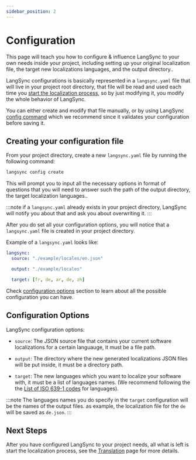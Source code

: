 ```yaml
---
sidebar_position: 2
---
```


# Configuration

This page will teach you how to configure & influence LangSync to your own needs inside your project, including setting up your original localization file, the target new localizations languages, and the output directory..

LangSync configurations is basically represented in a `langsync.yaml` file that will live in your project root directory, that file will be read and used each time you [start the localization process](./start-tranlations), so by just modifying it, you modify the whole behavior of LangSync.

You can either create and modify that file manually, or by using LangSync [config command](#creating-your-configuration-file) which we recommend since it validates your configuration before saving it.

## Creating your configuration file

From your project directory, create a new `langsync.yaml` file by running the following command:

```bash
langsync config create
```

This will prompt you to input all the necessary options in format of questions that you will need to answer such the path of the output directory, the target localization languages..

:::note
if a `langsync.yaml` already exists in your project directory, LangSync will notify you about that and ask you about overwriting it.
:::

After you do set all your configuration options, you will notice that a `langsync.yaml` file is created in your project directory.

Example of a `langsync.yaml` looks like:

```yaml
langsync:
  source: "./example/locales/en.json"

  output: "./example/locales"

  target: [fr, de, ar, de, zh]
```

Check [configuration options](#configuration-options) section to learn about all the possible configuration you can have.

## Configuration Options

LangSync configuration options:

- `source`: The JSON source file that contains your current software localizations for a certain languauge, it must be a file path.

- `output`: The directory where the new generated localizations JSON files will be put inside, it must be a directory path.

- `target`: The new languages which you want to localize your software with, it must be a list of languages names. (We recommend following the the [List of ISO 639-1 codes](https://en.wikipedia.org/wiki/List_of_ISO_639-1_codes) for languages).

:::note
The languages names you do specify in the `target` configuration will be the names of the output files. as example, the localization file for the `de` will be saved as `de.json`.
:::

## Next Steps

After you have configured LangSync to your project needs, all what is left is start the localization process, see the [Translation](./start-tranlations) page for more details.
